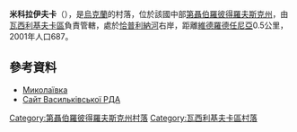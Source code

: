 {{coord|48|16|37|N|36|18|56|E|scale:30000_region:UA|display=title}}

'''米科拉伊夫卡'''（{{lang-uk|Миколаївка}}），是[[烏克蘭|烏克蘭]]的村落，位於該國中部[[第聶伯羅彼得羅夫斯克州|第聶伯羅彼得羅夫斯克州]]，由[[瓦西利基夫卡區|瓦西利基夫卡區]]負責管轄，處於[[恰普利納河|恰普利納河]]右岸，距離[[維德羅德任尼亞_(佩特羅拉夫利夫卡區)|維德羅德任尼亞]]0.5公里，2001年人口687。

==參考資料==
* [http://gska2.rada.gov.ua/pls/z7502/A005?rdat1=06.12.2007&rf7571=5186 Миколаївка]{{dead link|date=2018年4月 |bot=InternetArchiveBot |fix-attempted=yes }}
* [http://www.vasilk-rn.dp.gov.ua/OBLADM/vasilkovka_rda.nsf/docs/AAC44D9F8824BBC7C225762900678133?OpenDocument Сайт Васильківської РДА]{{dead link|date=2018年4月 |bot=InternetArchiveBot |fix-attempted=yes }}

{{DEFAULTSORT:Миколаївка}}
[[Category:第聶伯羅彼得羅夫斯克州村落|Category:第聶伯羅彼得羅夫斯克州村落]]
[[Category:瓦西利基夫卡區村落|Category:瓦西利基夫卡區村落]]


{{Dnipropetrovsk-geo-stub}}